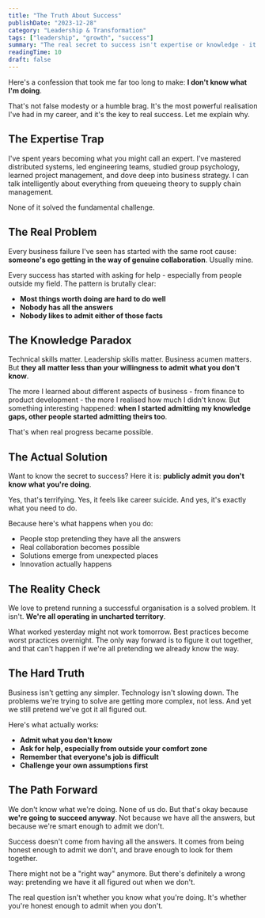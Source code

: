 ```yaml
---
title: "The Truth About Success"
publishDate: "2023-12-28"
category: "Leadership & Transformation"
tags: ["leadership", "growth", "success"]
summary: "The real secret to success isn't expertise or knowledge - it's admitting you don't have all the answers. Here's why vulnerability beats certainty every time."
readingTime: 10
draft: false
---
```


Here's a confession that took me far too long to make: **I don't know what I'm doing**.

That's not false modesty or a humble brag. It's the most powerful realisation I've had in my career, and it's the key to real success. Let me explain why.

## The Expertise Trap

I've spent years becoming what you might call an expert. I've mastered distributed systems, led engineering teams, studied group psychology, learned project management, and dove deep into business strategy. I can talk intelligently about everything from queueing theory to supply chain management.

None of it solved the fundamental challenge.

## The Real Problem

Every business failure I've seen has started with the same root cause: **someone's ego getting in the way of genuine collaboration**. Usually mine.

Every success has started with asking for help - especially from people outside my field. The pattern is brutally clear:
- **Most things worth doing are hard to do well**
- **Nobody has all the answers**
- **Nobody likes to admit either of those facts**

## The Knowledge Paradox

Technical skills matter. Leadership skills matter. Business acumen matters. But **they all matter less than your willingness to admit what you don't know**.

The more I learned about different aspects of business - from finance to product development - the more I realised how much I didn't know. But something interesting happened: **when I started admitting my knowledge gaps, other people started admitting theirs too**.

That's when real progress became possible.

## The Actual Solution

Want to know the secret to success? Here it is: **publicly admit you don't know what you're doing**.

Yes, that's terrifying. Yes, it feels like career suicide. And yes, it's exactly what you need to do.

Because here's what happens when you do:
- People stop pretending they have all the answers
- Real collaboration becomes possible
- Solutions emerge from unexpected places
- Innovation actually happens

## The Reality Check

We love to pretend running a successful organisation is a solved problem. It isn't. **We're all operating in uncharted territory**.

What worked yesterday might not work tomorrow. Best practices become worst practices overnight. The only way forward is to figure it out together, and that can't happen if we're all pretending we already know the way.

## The Hard Truth

Business isn't getting any simpler. Technology isn't slowing down. The problems we're trying to solve are getting more complex, not less. And yet we still pretend we've got it all figured out.

Here's what actually works:
- **Admit what you don't know**
- **Ask for help, especially from outside your comfort zone**
- **Remember that everyone's job is difficult**
- **Challenge your own assumptions first**

## The Path Forward

We don't know what we're doing. None of us do. But that's okay because **we're going to succeed anyway**. Not because we have all the answers, but because we're smart enough to admit we don't.

Success doesn't come from having all the answers. It comes from being honest enough to admit we don't, and brave enough to look for them together.

There might not be a "right way" anymore. But there's definitely a wrong way: pretending we have it all figured out when we don't.

The real question isn't whether you know what you're doing. It's whether you're honest enough to admit when you don't.